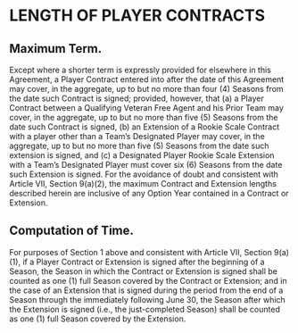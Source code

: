# LENGTH OF PLAYER CONTRACTS

## Maximum Term.

Except where a shorter term is expressly provided for elsewhere in this Agreement, a Player Contract entered into after the date of this Agreement may cover, in the aggregate, up to but no more than four (4) Seasons from the date such Contract is signed; provided, however, that (a) a Player Contract between a Qualifying Veteran Free Agent and his Prior Team may cover, in the aggregate, up to but no more than five (5) Seasons from the date such Contract is signed, (b) an Extension of a Rookie Scale Contract with a player other than a Team's Designated Player may cover, in the aggregate, up to but no more than five (5) Seasons from the date such extension is signed, and (c) a Designated Player Rookie Scale Extension with a Team's Designated Player must cover six (6) Seasons from the date such Extension is signed. For the avoidance of doubt and consistent with Article VII, Section 9(a)(2), the maximum Contract and Extension lengths described herein are inclusive of any Option Year contained in a Contract or Extension.

## Computation of Time.

For purposes of Section 1 above and consistent with Article VII, Section 9(a)(1), if a Player Contract or Extension is signed after the beginning of a Season, the Season in which the Contract or Extension is signed shall be counted as one (1) full Season covered by the Contract or Extension; and in the case of an Extension that is signed during the period from the end of a Season through the immediately following June 30, the Season after which the Extension is signed (i.e., the just-completed Season) shall be counted as one (1) full Season covered by the Extension.
